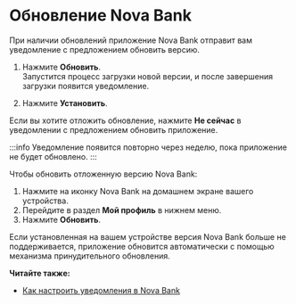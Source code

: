 # Обновление Nova Bank

При наличии обновлений приложение Nova Bank отправит вам уведомление с предложением обновить версию.

1. Нажмите **Обновить**.  
   Запустится процесс загрузки новой версии, и после завершения загрузки появится уведомление.

2. Нажмите **Установить**.

Если вы хотите отложить обновление, нажмите **Не сейчас** в уведомлении с предложением обновить приложение.

:::info
Уведомление появится повторно через неделю, пока приложение не будет обновлено.
:::

Чтобы обновить отложенную версию Nova Bank:

1. Нажмите на иконку Nova Bank на домашнем экране вашего устройства.
2. Перейдите в раздел **Мой профиль** в нижнем меню.
3. Нажмите **Обновить**.

Если установленная на вашем устройстве версия Nova Bank больше не поддерживается, приложение обновится автоматически с помощью механизма принудительного обновления.

**Читайте также:**

- [Как настроить уведомления в Nova Bank](/users/start/notification)
